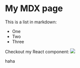 

  # My MDX page

  This is a list in markdown:

  - One
  - Two
  - Three

  Checkout my React component:
<img src={img} />
<div style={{color: 'red'}}>haha</div>

